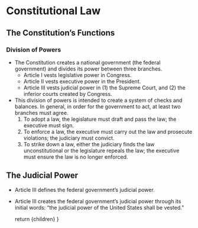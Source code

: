 
# Constitutional Law

## The Constitution’s Functions
### Division of Powers
- The Constitution creates a national government (the federal government) and divides its power between three branches.
	- Article I vests legislative power in Congress.
	- Article II vests executive power in the President.
	- Article III vests judicial power in (1) the Supreme Court, and (2) the inferior courts created by Congress.
- This division of powers is intended to create a system of checks and balances. In general, in order for the government to act, at least two branches must agree.
	1. To adopt a law, the legislature must draft and pass the law; the executive must sign.
	2. To enforce a law, the executive must carry out the law and prosecute violations; the judiciary must convict.
	3. To strike down a law, either the judiciary finds the law unconstitutional or the legislature repeals the law; the executive must ensure the law is no longer enforced.

## The Judicial Power 
- Article III defines the federal government’s judicial power.
- Article III creates the federal government’s judicial power through its initial words: “the judicial power of the United States shall be vested.”






	return <MdxLayout>{children}</MdxLayout>
}
